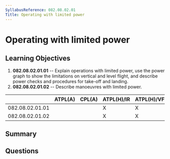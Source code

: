 ```yaml
---
SyllabusReference: 082.08.02.01
Title: Operating with limited power
---
```


# Operating with limited power

## Learning Objectives

1. **082.08.02.01.01** -- Explain operations with limited power, use the power
   graph to show the limitations on vertical and level flight, and describe
   power checks and procedures for take-off and landing.
2. **082.08.02.01.02** -- Describe manoeuvres with limited power.

|                 | ATPL(A) | CPL(A) | ATPL(H)/IR | ATPL(H)/VFR | CPL(H) | IR  | CBIR(A) |
| --------------- | ------- | ------ | ---------- | ----------- | ------ | --- | ------- |
| 082.08.02.01.01 |         |        | X          | X           | X      |     |         |
| 082.08.02.01.02 |         |        | X          | X           | X      |     |         |

## Summary

## Questions
